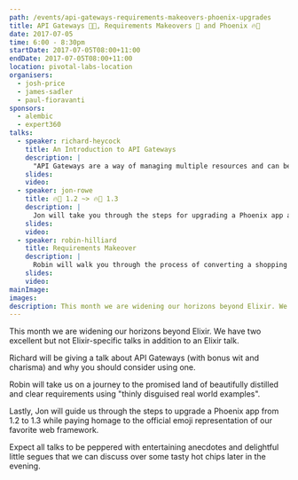 ```yaml
---
path: /events/api-gateways-requirements-makeovers-phoenix-upgrades
title: API Gateways 🚪💂, Requirements Makeovers 💅 and Phoenix 🔥🐔
date: 2017-07-05
time: 6:00 - 8:30pm
startDate: 2017-07-05T08:00+11:00
endDate: 2017-07-05T08:00+11:00
location: pivotal-labs-location
organisers:
  - josh-price
  - james-sadler
  - paul-fioravanti
sponsors:
  - alembic
  - expert360
talks:
  - speaker: richard-heycock
    title: An Introduction to API Gateways
    description: |
      "API Gateways are a way of managing multiple resources and can be used to provide concerns such as authentication, request throttling, bot detection and all manner of things. This edifying and entertaining talk, given my one of the most inspiring and charismatic speakers of modern times, gives a brief introduction to this fascinating subject: what an API gateway really is, how you might use one, when you probably should use one and when you probably shouldn't. It'll be a roller coaster of a ride."
    slides: 
    video: 
  - speaker: jon-rowe
    title: 🔥🐔 1.2 ~> 🔥🐔 1.3
    description: |
      Jon will take you through the steps for upgrading a Phoenix app and let us know what to watch out for!
    slides: 
    video: 
  - speaker: robin-hilliard
    title: Requirements Makeover
    description: |
      Robin will walk you through the process of converting a shopping list of random motherhood statements, acronyms and hopefully vague statements into useable requirements. Using thinly disguised real world examples, Robin will show you how to recognise common types of problem and describe the things developers will need to know to solve them.
    slides: 
    video: 
mainImage:
images:
description: This month we are widening our horizons beyond Elixir. We have two excellent but not Elixir-specific talks in addition to an Elixir talk.
---
```


  This month we are widening our horizons beyond Elixir. We have two excellent but not Elixir-specific talks in addition to an Elixir talk.

  Richard will be giving a talk about API Gateways (with bonus wit and charisma) and why you should consider using one.

  Robin will take us on a journey to the promised land of beautifully distilled and clear requirements using "thinly disguised real world examples".

  Lastly, Jon will guide us through the steps to upgrade a Phoenix app from 1.2 to 1.3 while paying homage to the official emoji representation of our favorite web framework.

  Expect all talks to be peppered with entertaining anecdotes and delightful little segues that we can discuss over some tasty hot chips later in the evening.

